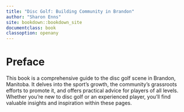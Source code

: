 ```yaml
---
title: "Disc Golf: Building Community in Brandon"
author: "Sharon Enns"
site: bookdown::bookdown_site
documentclass: book
classoption: openany
---
```


# Preface

This book is a comprehensive guide to the disc golf scene in Brandon, Manitoba. It delves into the sport's growth, the community's grassroots efforts to promote it, and offers practical advice for players of all levels. Whether you're new to disc golf or an experienced player, you'll find valuable insights and inspiration within these pages.
